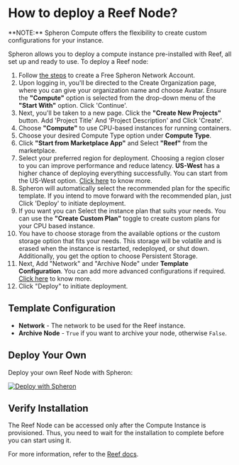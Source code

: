 
# How to deploy a Reef Node?

<VideoPlayer embedId="xQMk4tbtBmo" />

<Callout type="info">
  **NOTE:** Spheron Compute offers the flexibility to create custom
  configurations for your instance.
</Callout>

Spheron allows you to deploy a compute instance pre-installed with Reef, all set up and ready to use.
To deploy a Reef node:

1. Follow [the steps](https://blog.spheron.network/deploy-a-reef-node-in-minutes-using-spheron-compute#heading-step-1-create-a-free-spheron-network-account) to create a Free Spheron Network Account.  
2. Upon logging in, you'll be directed to the Create Organization page, where you can give your organization name and choose Avatar. Ensure the **"Compute"** option is selected from the drop-down menu of the **"Start With"** option. Click 'Continue'. 
3. Next, you'll be taken to a new page. Click the **"Create New Projects"** button. Add 'Project Title' And 'Project Description' and Click 'Create'.
4. Choose **"Compute"** to use CPU-based instances for running containers.
5. Choose your desired Compute Type option under **Compute Type**.
6. Click **"Start from Marketplace App"** and Select **"Reef"** from the marketplace.
7. Select your preferred region for deployment. Choosing a region closer to you can improve performance and reduce latency. **US-West** has a higher chance of deploying everything successfully. You can start from the US-West option. [Click here](/compute/cluster/compute/#region) to know more.
8. Spheron will automatically select the recommended plan for the specific template. If you intend to move forward with the recommended plan, just Click 'Deploy' to initiate deployment.
9. If you want you can Select the instance plan that suits your needs. You can use the **"Create Custom Plan"** toggle to create custom plans for your CPU based instance.
10. You have to choose storage from the available options or the custom storage option that fits your needs. This storage will be volatile and is erased when the instance is restarted, redeployed, or shut down. Additionally, you get the option to choose Persistent Storage.
11. Next, Add "Network" and "Archive Node" under **Template Configuration**. You can add more advanced configurations if required. [Click here](/compute/cluster/compute/#advance-configuration-1) to know more.
12. Click "Deploy" to initiate deployment.

## Template Configuration

- **Network** - The network to be used for the Reef instance.
- **Archive Node** - `True` if you want to archive your node, otherwise `False`.

## Deploy Your Own

Deploy your own Reef Node with Spheron:

[![Deploy with Spheron](https://bafybeihxqi3jlv6cy2ogh6jjljinntisolbspxcrbgykyv6e5xyzujl3aa.ipfs.sphn.link/spheron-deploy.svg)](https://app.spheron.network/#/compute/marketplace?template=Reef)

## Verify Installation

The Reef Node can be accessed only after the Compute Instance is provisioned.
Thus, you need to wait for the installation to complete before you can start using it.

For more information, refer to the [Reef docs](https://docs.reef.io/docs/developers/nodes/).

<Navigation name="Deploy Reef Node" />

